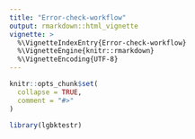 ```yaml
---
title: "Error-check-workflow"
output: rmarkdown::html_vignette
vignette: >
  %\VignetteIndexEntry{Error-check-workflow}
  %\VignetteEngine{knitr::rmarkdown}
  %\VignetteEncoding{UTF-8}
---
```


```r
knitr::opts_chunk$set(
  collapse = TRUE,
  comment = "#>"
)
```

```r
library(lgbktestr)
```
